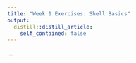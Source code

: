 ```yaml
---
title: "Week 1 Exercises: Shell Basics"
output:
  distill::distill_article:
    self_contained: false
---
```


...
